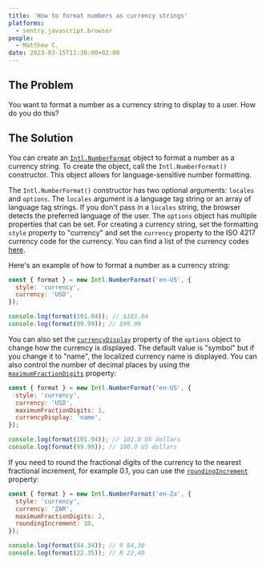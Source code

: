 ```yaml
---
title: 'How to format numbers as currency strings'
platforms:
  - sentry.javascript.browser
people:
  - Matthew C.
date: 2023-03-15T11:30:00+02:00
---
```


## The Problem

You want to format a number as a currency string to display to a user. How do you do this?

## The Solution

You can create an [`Intl.NumberFormat`](https://developer.mozilla.org/en-US/docs/Web/JavaScript/Reference/Global_Objects/Intl/NumberFormat) object to format a number as a currency string. To create the object, call the `Intl.NumberFormat()` constructor. This object allows for language-sensitive number formatting.

The `Intl.NumberFormat()` constructor has two optional arguments: `locales` and `options`. The `locales` argument is a language tag string or an array of language tag strings. If you don't pass in a `locales` string, the browser detects the preferred language of the user. The `options` object has multiple properties that can be set. For creating a currency string, set the formatting `style` property to "currency" and set the `currency` property to the ISO 4217 currency code for the currency. You can find a list of the currency codes [here](https://www.six-group.com/en/products-services/financial-information/data-standards.html#scrollTo=currency-codes).

Here's an example of how to format a number as a currency string:

```javascript
const { format } = new Intl.NumberFormat('en-US', {
  style: 'currency',
  currency: 'USD',
});

console.log(format(101.04)); // $101.04
console.log(format(99.99)); // $99.99
```

You can also set the [`currencyDisplay`](https://developer.mozilla.org/en-US/docs/Web/JavaScript/Reference/Global_Objects/Intl/NumberFormat/NumberFormat#currencydisplay) property of the `options` object to change how the currency is displayed. The default value is "symbol" but if you change it to "name", the localized currency name is displayed. You can also control the number of decimal places by using the [`maximumFractionDigits`](https://developer.mozilla.org/en-US/docs/Web/JavaScript/Reference/Global_Objects/Intl/NumberFormat/NumberFormat#maximumfractiondigits) property:

```javascript
const { format } = new Intl.NumberFormat('en-US', {
  style: 'currency',
  currency: 'USD',
  maximumFractionDigits: 1,
  currencyDisplay: 'name',
});

console.log(format(101.04)); // 101.0 US dollars
console.log(format(99.99)); // 100.0 US dollars
```

If you need to round the fractional digits of the currency to the nearest fractional increment, for example 0.1, you can use the [`roundingIncrement`](https://developer.mozilla.org/en-US/docs/Web/JavaScript/Reference/Global_Objects/Intl/NumberFormat/NumberFormat#using_roundingincrement) property:

```javascript
const { format } = new Intl.NumberFormat('en-Za', {
  style: 'currency',
  currency: 'ZAR',
  maximumFractionDigits: 2,
  roundingIncrement: 10,
});

console.log(format(84.34)); // R 84,30
console.log(format(22.35)); // R 22,40
```
